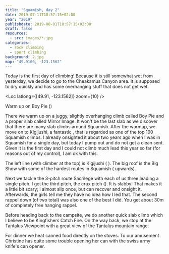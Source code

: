 ```yaml
---
title: "Squamish, day 2"
date: 2019-07-11T18:57:15+02:00
year: "2019"
publishdate: 2019-08-01T18:57:15+02:00
draft: false
resources:
  - src: images/*.jpg
categories:
  - rock climbing
  - sport climbing
background: 2.jpg
map: "49.9100, -123.1562"
---
```


Today is the first day of climbing! Because it is still somewhat wet from
yesterday, we decide to go to the Cheakamus Canyon area. It is supposed to dry
quickly and has some overhanging stuff that does not get wet.

<!--more-->

<Loc latlong={[49.91, -123.1562]} zoom={10} />

<Rimg src="1.jpg">
  Warm up on Boy Pie (<Grade system="YDS" value="5.8" />)
</Rimg>

There we warm up on a juggy, slightly overhanging climb called Boy Pie and
a proper slab called Mirror Image. It won't be the last slab as we discover that
there are many slab climbs around Squamish. After the warmup, we move on to
Kigijushi, a fantastic <Grade system="YDS" value="5.10c" />, that is regarded as one of the top 100 Squamish
climbs. I already onsighted it about two years ago when I was in Squamish for
a single day, but today I pump out and do not get a clean sent. Given it is the
first day and I could not climb much lead this year so far (for reasons out of my
control), I am ok with this.

<Rimg src="5.jpg">
  The left line (with climber at the top) is Kigijushi (
  <Grade system="YDS" value="5.10c" />
  ). The big roof is the Big Show with some of the hardest routes in Squamish (
  <Grade system="YDS" value="5.13" /> upwards).
</Rimg>

Next we tackle the 3-pitch route Sacrilege with each of us three leading a
single pitch. I get the third pitch, the crux pitch (<Grade system="YDS" value="5.10a" />). It is slabby!
That makes it a little bit scary; I almost slip once, but can recover and
onsight it. Afterwards, the girls tell me they have no idea how I led that. The
second rappel down (of two total) was also one of the best I did. You get about
30m of completely free hanging rappel.

<Rimg src="2.jpg" caption="Pitch 2 of Sacrilege" />

<Gallery>
  <Rimg src="3.jpg" caption="30m of free hanging rappel" />
  <Rimg src="4.jpg" alt="Rappel" />
  <Rimg src="6.jpg" alt="Rappel" />
</Gallery>

Before heading back to the campsite, we do another quick <Grade system="YDS" value="5.8" /> slab climb which
I believe to be Kingfishers Catch Fire. On the way back, we stop at the Tantalus
Viewpoint with a great view of the Tantalus mountain range.

<Rimg src="7.jpg" caption="The Tantalus mountain range" />

For dinner we heat canned food directly on the stoves. To our amusement
Christine has quite some trouble opening her can with the swiss army knife's can
opener.

<Rimg src="8.jpg" caption="Learning how to open a can" />

<Nextday />
